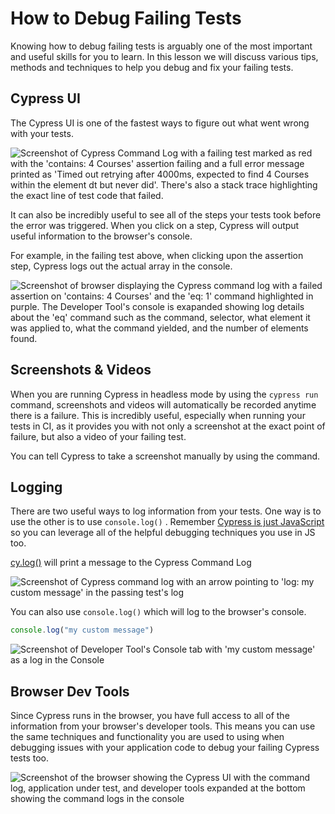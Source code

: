 # How to Debug Failing Tests

Knowing how to debug failing tests is arguably one of the most important and useful skills for you to learn. In this lesson we will discuss various tips, methods and techniques to help you debug and fix your failing tests.

## Cypress UI

The Cypress UI is one of the fastest ways to figure out what went wrong with your tests.

![Screenshot of Cypress Command Log with a failing test marked as red with the 'contains: 4 Courses' assertion failing and a full error message printed as 'Timed out retrying after 4000ms, expected to find 4 Courses within the element dt but never did'. There's also a stack trace highlighting the exact line of test code that failed.](/images/cypress-fundamentals/how-to-debug-failing-tests/failing-test.png)

It can also be incredibly useful to see all of the steps your tests took before the error was triggered. When you click on a step, Cypress will output useful information to the browser's console.

For example, in the failing test above, when clicking upon the assertion step, Cypress logs out the actual array in the console.

![Screenshot of browser displaying the Cypress command log with a failed assertion on 'contains: 4 Courses' and the 'eq: 1' command highlighted in purple. The Developer Tool's console is exapanded showing log details about the 'eq' command such as the command, selector, what element it was applied to, what the command yielded, and the number of elements found.](/images/cypress-fundamentals/how-to-debug-failing-tests/browser-console.png)

## Screenshots & Videos

When you are running Cypress in headless mode by using the `cypress run` command, screenshots and videos will automatically be recorded anytime there is a failure. This is incredibly useful, especially when running your tests in CI, as it provides you with not only a screenshot at the exact point of failure, but also a video of your failing test.

You can tell Cypress to take a screenshot manually by using the <apiLink apiName="screenshot" displayName="cy.screenshot()" /> command.

## Logging

There are two useful ways to log information from your tests. One way is to use <apiLink apiName="log" displayName="cy.log()" /> the other is to use `console.log()` . Remember [Cypress is just JavaScript](/cypress-fundamentals/cypress-is-just-javascript) so you can leverage all of the helpful debugging techniques you use in JS too.

[cy.log()](https://docs.cypress.io/api/commands/log) will print a message to the Cypress Command Log

![Screenshot of Cypress command log with an arrow pointing to 'log: my custom message' in the passing test's log](/images/cypress-fundamentals/how-to-debug-failing-tests/cy-log-custom-message.png)

You can also use `console.log()` which will log to the browser's console.

```js
console.log("my custom message")
```

![Screenshot of Developer Tool's Console tab with 'my custom message' as a log in the Console](/images/cypress-fundamentals/how-to-debug-failing-tests/Screen_Shot_2021-08-31_at_2.55.53_PM.png)

## Browser Dev Tools

Since Cypress runs in the browser, you have full access to all of the information from your browser's developer tools. This means you can use the same techniques and functionality you are used to using when debugging issues with your application code to debug your failing Cypress tests too.

![Screenshot of the browser showing the Cypress UI with the command log, application under test, and developer tools expanded at the bottom showing the command logs in the console](/images/cypress-fundamentals/how-to-debug-failing-tests/browser-dev-tools.png)
